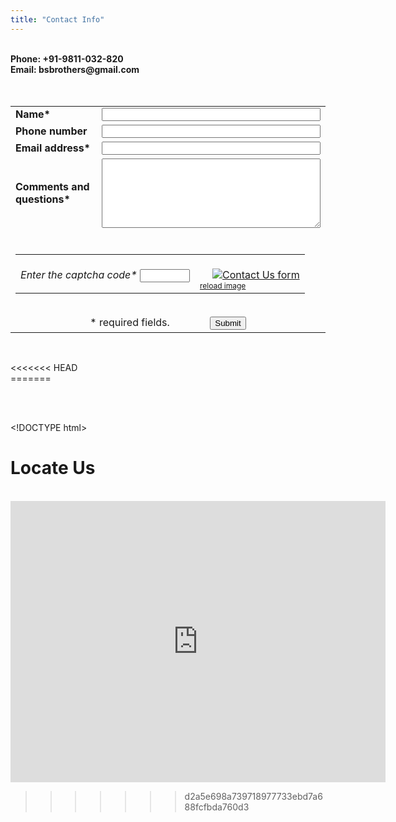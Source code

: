 ```yaml
---
title: "Contact Info"
---
```

<br> <b>Phone:  +91-9811-032-820
<br> Email:  bsbrothers@gmail.com </b><br>
<br>
<br>

<form action="https://www.SnapHost.com/captcha/send.aspx" id="ContactUsCaptchaWebForm" method="post" onsubmit="return ValidateForm(this);" target="_top">
<input name="skip_WhereToSend" type="hidden" value="jaspreet.singh@absolutdata.com" />
<input name="skip_SnapHostID" type="hidden" value="3N47RMJZXJUN" />
<input name="skip_WhereToReturn" type="hidden" value="https://jaspreetsehra92.github.io/contact.html" />
<input name="skip_Subject" type="hidden" value="Online Request" />
<input name="skip_ShowUsersIp" type="hidden" value="1" />
<input name="skip_SendCopyToUser" type="hidden" value="1" />
<script type="text/javascript">
function ValidateForm(frm) {
if (frm.Name.value == "") {alert('Name is required.');frm.Name.focus();return false;}
if (frm.FromEmailAddress.value == "") {alert('Email address is required.');frm.FromEmailAddress.focus();return false;}
if (frm.FromEmailAddress.value.indexOf("@") < 1 || frm.FromEmailAddress.value.indexOf(".") < 1) {alert('Please enter a valid email address.');frm.FromEmailAddress.focus();return false;}
if (frm.Comments.value == "") {alert('Please enter comments or questions.');frm.Comments.focus();return false;}
if (frm.skip_CaptchaCode.value == "") {alert('Enter web form code.');frm.skip_CaptchaCode.focus();return false;}
return alert('Thank You for Submitting the Form!'); }
function ReloadCaptchaImage(captchaImageId) {
var obj = document.getElementById(captchaImageId);
var src = '' + obj.src;
obj.src = '';
var date = new Date();
var pos = src.indexOf('&rad=');
if (pos >= 0) { src = src.substr(0, pos); }
obj.src = src + '&rad=' + date.getTime();
return false; }
</script>
<table border="0" cellpadding="5" cellspacing="0" width="600">
<tr>
<td><b>Name*</b></td>
<td><input name="Name" type="text" maxlength="60" style="width:350px;" /></td>
</tr><tr>
<td><b>Phone number</b></td>
<td><input name="PhoneNumber" type="text" maxlength="43" style="width:350px;" /></td>
</tr><tr>
<td><b>Email address*</b></td>
<td><input name="FromEmailAddress" type="text" maxlength="60" style="width:350px;" /></td>
</tr><tr>
<td><b>Comments and questions*</b></td>
<td><textarea name="Comments" rows="7" cols="40" style="width:350px;"></textarea></td>
</tr><tr>
<td colspan="2" align="center"> <br />
<table border="0" cellpadding="0" cellspacing="0">
<tr><td colspan="2" style="padding-bottom:18px;">
</a></td></tr>
<tr valign="top"><td> <i>Enter the captcha code*</i>
<input name="skip_CaptchaCode" type="text" style="width:80px;" maxlength="6" />
</td><td>
<a href="https://www.snaphost.com/captcha/ReadyForms/ContactUsForm.aspx"><img id="CaptchaImage" alt="Contact Us form" title="HTML code for Contact Us form"
style="margin-left:20px;"
src="https://www.SnapHost.com/captcha/CaptchaImage.aspx?id=3N47RMJZXJUN&ImgType=2" /></a><br />
<a href="#" onclick="return ReloadCaptchaImage('CaptchaImage');"><span style="font-size:12px;">reload image</span></a> </td></tr>
</table> <br />
* required fields. &nbsp; &nbsp; &nbsp; &nbsp; &nbsp; &nbsp; &nbsp;
<input name="skip_Submit" type="submit" value="Submit" />
</td></tr>
</table><br />
</form>
<<<<<<< HEAD
<br>
=======

<br><br>


<!DOCTYPE html>
<html>
<body>
<h1> Locate Us </h1>
<br>
<iframe src="https://www.google.com/maps/embed?pb=!1m18!1m12!1m3!1d437.6118630448097!2d77.17732697852756!3d28.662865307772613!2m3!1f0!2f0!3f0!3m2!1i1024!2i768!4f13.1!3m3!1m2!1s0x390d0289868ef21f%3A0x3c7f7f930223c9d2!2sL+N+Matta+%26+Sons!5e0!3m2!1sen!2sin!4v1547547720838" width="600" height="450" frameborder="0" style="border:0" allowfullscreen></iframe>

</body>
</html>
>>>>>>> d2a5e698a739718977733ebd7a688fcfbda760d3

